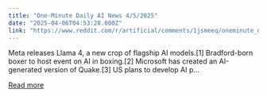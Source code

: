 ```yaml
---
title: "One-Minute Daily AI News 4/5/2025"
date: "2025-04-06T04:53:28.000Z"
link: "https://www.reddit.com/r/artificial/comments/1jsmeeq/oneminute_daily_ai_news_452025/"
---
```


Meta releases Llama 4, a new crop of flagship AI models.[1]
 Bradford-born boxer to host event on AI in boxing.[2]
 Microsoft has created an AI-generated version of Quake.[3]
 US plans to develop AI p...

[Read more](https://www.reddit.com/r/artificial/comments/1jsmeeq/oneminute_daily_ai_news_452025/)

